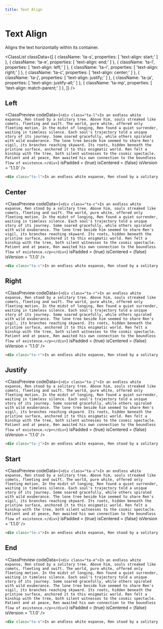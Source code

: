 ```yaml
---
title: Text Align
---
```



# Text Align

Aligns the text horizontally within its container.

<ClassList
  classData={[
    {
      className: 'ta-s',
      properties: [
        'text-align: start;'
      ]
    },
    {
      className: 'ta-e',
      properties: [
        'text-align: end;'
      ]
    },
    {
      className: 'ta-l',
      properties: [
        'text-align: left;'
      ]
    },
    {
      className: 'ta-r',
      properties: [
        'text-align: right;'
      ]
    },
    {
      className: 'ta-c',
      properties: [
        'text-align: center;'
      ]
    },
    {
      className: 'ta-j',
      properties: [
        'text-align: justify;'
      ]
    },
    {
      className: 'ta-ja',
      properties: [
        'text-align: justify-all;'
      ]
    },
    {
      className: 'ta-mp',
      properties: [
        'text-align: match-parent;'
      ]
    },
  ]}
/>

## Left

<ClassPreview
  codeData={`
    <div class="ta-l">In an endless white expanse, Ren stood by a solitary tree. Above him, souls streaked like comets, fleeting and swift. The world, pure white, offered only fleeting motion. In the midst of longing, Ren found a quiet surrender, waiting in timeless silence. Each soul's trajectory told a unique story of its journey. Some soared gracefully, while others spiraled with wild exuberance. The lone tree beside him seemed to share Ren's vigil, its branches reaching skyward. Its roots, hidden beneath the pristine surface, anchored it to this enigmatic world. Ren felt a kinship with the tree, both silent witnesses to the cosmic spectacle. Patient and at peace, Ren awaited his own connection to the boundless flow of existence.</div>
  `}
  isPadded = {true}
  isCentered = {false}
  isVersion = '1.1.0'
/>

```html
<div class="ta-l">In an endless white expanse, Ren stood by a solitary tree...</div>
```

## Center

<ClassPreview
  codeData={`
    <div class="ta-c">In an endless white expanse, Ren stood by a solitary tree. Above him, souls streaked like comets, fleeting and swift. The world, pure white, offered only fleeting motion. In the midst of longing, Ren found a quiet surrender, waiting in timeless silence. Each soul's trajectory told a unique story of its journey. Some soared gracefully, while others spiraled with wild exuberance. The lone tree beside him seemed to share Ren's vigil, its branches reaching skyward. Its roots, hidden beneath the pristine surface, anchored it to this enigmatic world. Ren felt a kinship with the tree, both silent witnesses to the cosmic spectacle. Patient and at peace, Ren awaited his own connection to the boundless flow of existence.</p></div>
  `}
  isPadded = {true}
  isCentered = {false}
  isVersion = '1.1.0'
/>

```html
<div class="ta-c">In an endless white expanse, Ren stood by a solitary tree. Above him, souls streaked like comets, fleeting and swift. The world, pure white, offered only fleeting motion. In the midst of longing, Ren found a quiet surrender, waiting in timeless silence. Each soul's trajectory told a unique story of its journey. Some soared gracefully, while others spiraled with wild exuberance. The lone tree beside him seemed to share Ren's vigil, its branches reaching skyward. Its roots, hidden beneath the pristine surface, anchored it to this enigmatic world. Ren felt a kinship with the tree, both silent witnesses to the cosmic spectacle. Patient and at peace, Ren awaited his own connection to the boundless flow of existence.</p></div>
```

## Right

<ClassPreview
  codeData={`
    <div class="ta-r">In an endless white expanse, Ren stood by a solitary tree. Above him, souls streaked like comets, fleeting and swift. The world, pure white, offered only fleeting motion. In the midst of longing, Ren found a quiet surrender, waiting in timeless silence. Each soul's trajectory told a unique story of its journey. Some soared gracefully, while others spiraled with wild exuberance. The lone tree beside him seemed to share Ren's vigil, its branches reaching skyward. Its roots, hidden beneath the pristine surface, anchored it to this enigmatic world. Ren felt a kinship with the tree, both silent witnesses to the cosmic spectacle. Patient and at peace, Ren awaited his own connection to the boundless flow of existence.</p></div>
  `}
  isPadded = {true}
  isCentered = {false}
  isVersion = '1.1.0'
/>

```html
<div class="ta-r">In an endless white expanse, Ren stood by a solitary tree. Above him, souls streaked like comets, fleeting and swift. The world, pure white, offered only fleeting motion. In the midst of longing, Ren found a quiet surrender, waiting in timeless silence. Each soul's trajectory told a unique story of its journey. Some soared gracefully, while others spiraled with wild exuberance. The lone tree beside him seemed to share Ren's vigil, its branches reaching skyward. Its roots, hidden beneath the pristine surface, anchored it to this enigmatic world. Ren felt a kinship with the tree, both silent witnesses to the cosmic spectacle. Patient and at peace, Ren awaited his own connection to the boundless flow of existence.</p></div>
```

## Justify

<ClassPreview
  codeData={`
    <div class="ta-j">In an endless white expanse, Ren stood by a solitary tree. Above him, souls streaked like comets, fleeting and swift. The world, pure white, offered only fleeting motion. In the midst of longing, Ren found a quiet surrender, waiting in timeless silence. Each soul's trajectory told a unique story of its journey. Some soared gracefully, while others spiraled with wild exuberance. The lone tree beside him seemed to share Ren's vigil, its branches reaching skyward. Its roots, hidden beneath the pristine surface, anchored it to this enigmatic world. Ren felt a kinship with the tree, both silent witnesses to the cosmic spectacle. Patient and at peace, Ren awaited his own connection to the boundless flow of existence.</p></div>
  `}
  isPadded = {true}
  isCentered = {false}
  isVersion = '1.1.0'
/>

```html
<div class="ta-j">In an endless white expanse, Ren stood by a solitary tree...</div>
```

## Start

<ClassPreview
  codeData={`
    <div class="ta-s">In an endless white expanse, Ren stood by a solitary tree. Above him, souls streaked like comets, fleeting and swift. The world, pure white, offered only fleeting motion. In the midst of longing, Ren found a quiet surrender, waiting in timeless silence. Each soul's trajectory told a unique story of its journey. Some soared gracefully, while others spiraled with wild exuberance. The lone tree beside him seemed to share Ren's vigil, its branches reaching skyward. Its roots, hidden beneath the pristine surface, anchored it to this enigmatic world. Ren felt a kinship with the tree, both silent witnesses to the cosmic spectacle. Patient and at peace, Ren awaited his own connection to the boundless flow of existence.</div>
  `}
  isPadded = {true}
  isCentered = {false}
  isVersion = '1.1.0'
/>

```html
<div class="ta-s">In an endless white expanse, Ren stood by a solitary tree...</div>
```

## End

<ClassPreview
  codeData={`
    <div class="ta-e">In an endless white expanse, Ren stood by a solitary tree. Above him, souls streaked like comets, fleeting and swift. The world, pure white, offered only fleeting motion. In the midst of longing, Ren found a quiet surrender, waiting in timeless silence. Each soul's trajectory told a unique story of its journey. Some soared gracefully, while others spiraled with wild exuberance. The lone tree beside him seemed to share Ren's vigil, its branches reaching skyward. Its roots, hidden beneath the pristine surface, anchored it to this enigmatic world. Ren felt a kinship with the tree, both silent witnesses to the cosmic spectacle. Patient and at peace, Ren awaited his own connection to the boundless flow of existence.</p></div>
  `}
  isPadded = {true}
  isCentered = {false}
  isVersion = '1.1.0'
/>

```html
<div class="ta-e">In an endless white expanse, Ren stood by a solitary tree...</div>
```